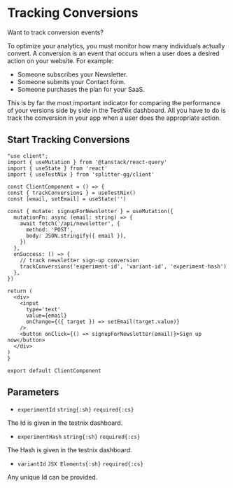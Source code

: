 # Tracking Conversions

<p className="">Want to track conversion events?</p>

To optimize your analytics, you must monitor how many individuals actually convert. A conversion is an event that occurs when a user does a desired action on your website. For example:

- Someone subscribes your Newsletter.
- Someone submits your Contact form.
- Someone purchases the plan for your SaaS.

This is by far the most important indicator for comparing the performance of your versions side by side in the TestNix dashboard. All you have to do is track the conversion in your app when a user does the appropriate action.

## Start Tracking Conversions

  ```tsx filename="ClientComponent.tsx" copy
"use client";
import { useMutation } from '@tanstack/react-query'
import { useState } from 'react'
import { useTestNix } from 'splitter-gg/client'
 
const ClientComponent = () => {
  const { trackConversions } = useTestNix()
  const [email, setEmail] = useState('')
 
  const { mutate: signupForNewsletter } = useMutation({
    mutationFn: async (email: string) => {
      await fetch('/api/newsletter', {
        method: 'POST',
        body: JSON.stringify({ email }),
      })
    },
    onSuccess: () => {
      // track newsletter sign-up conversion
      trackConversions('experiment-id', 'variant-id', 'experiment-hash') 
    },
  })
 
  return (
    <div>
      <input
        type='text'
        value={email}
        onChange={({ target }) => setEmail(target.value)}
      />
      <button onClick={() => signupForNewsletter(email)}>Sign up now</button>
    </div>
  )
}
 
export default ClientComponent
  ```

## Parameters

- `experimentId` `string{:sh}` `required{:cs}`

<p className="mt-4 ml-8">The Id is given in the testnix dashboard.</p>

- `experimentHash` `string{:sh}` `required{:cs}`

<p className="mt-4 ml-8">The Hash is given in the testnix dashboard.</p>

- `variantId` `JSX Elements{:sh}` `required{:cs}`

<p className="mt-4 ml-8">Any unique Id can be provided.</p>